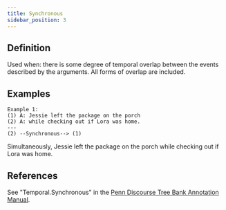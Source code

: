 ```yaml
---
title: Synchronous
sidebar_position: 3
---
```


## Definition

Used when: there is some degree of temporal overlap between the events described by the arguments. All forms of overlap are included.

## Examples

```
Example 1:
(1) A: Jessie left the package on the porch
(2) A: while checking out if Lora was home.
---
(2) --Synchronous--> (1)
```
Simultaneously, Jessie left the package on the porch while checking out if Lora was home.

## References

See "Temporal.Synchronous" in the [Penn Discourse Tree Bank Annotation Manual](https://repository.upenn.edu/handle/20.500.14332/37623).
